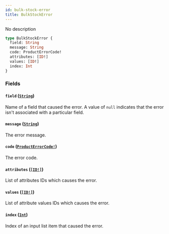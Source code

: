 ```yaml
---
id: bulk-stock-error
title: BulkStockError
---
```


No description

```graphql
type BulkStockError {
  field: String
  message: String
  code: ProductErrorCode!
  attributes: [ID!]
  values: [ID!]
  index: Int
}
```

### Fields

#### `field` ([`String`](/developer/api-reference/scalars/string))

Name of a field that caused the error. A value of `null` indicates that the error isn't associated with a particular field.

#### `message` ([`String`](/developer/api-reference/scalars/string))

The error message.

#### `code` ([`ProductErrorCode!`](/developer/api-reference/enums/product-error-code))

The error code.

#### `attributes` ([`[ID!]`](/developer/api-reference/scalars/id))

List of attributes IDs which causes the error.

#### `values` ([`[ID!]`](/developer/api-reference/scalars/id))

List of attribute values IDs which causes the error.

#### `index` ([`Int`](/developer/api-reference/scalars/int))

Index of an input list item that caused the error.
